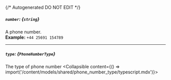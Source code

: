 {/* Autogenerated DO NOT EDIT  */}

##### `number`: *{`string`}*
A phone number.
<br/>
**Example:** `+44 25691 154789`

---
##### `type`: *{`PhoneNumberType`}*
The type of phone number
<Collapsible content={() => import('/content/models/shared/phone_number_type/typescript.mdx')}>
</Collapsible>

